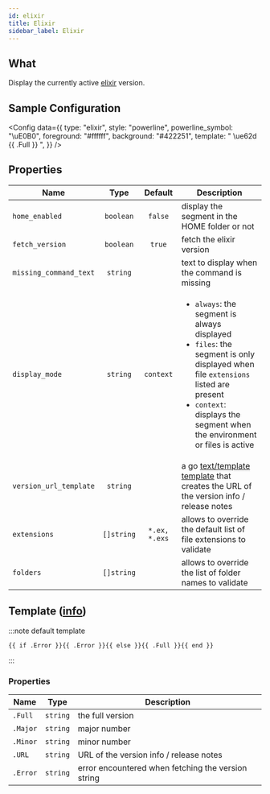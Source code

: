 ```yaml
---
id: elixir
title: Elixir
sidebar_label: Elixir
---
```


## What

Display the currently active [elixir] version.

## Sample Configuration


<Config
  data={{
    type: "elixir",
    style: "powerline",
    powerline_symbol: "\uE0B0",
    foreground: "#ffffff",
    background: "#422251",
    template: " \ue62d {{ .Full }} ",
  }}
/>

## Properties

| Name                   | Type       | Default       | Description                                                                                                                                                                                                                          |
| ---------------------- | :--------: | :-----------: | ------------------------------------------------------------------------------------------------------------------------------------------------------------------------------------------------------------------------------------ |
| `home_enabled`         | `boolean`  | `false`       | display the segment in the HOME folder or not                                                                                                                                                                                        |
| `fetch_version`        | `boolean`  | `true`        | fetch the elixir version                                                                                                                                                                                                             |
| `missing_command_text` | `string`   |               | text to display when the command is missing                                                                                                                                                                                          |
| `display_mode`         | `string`   | `context`     | <ul><li>`always`: the segment is always displayed</li><li>`files`: the segment is only displayed when file `extensions` listed are present</li><li>`context`: displays the segment when the environment or files is active</li></ul> |
| `version_url_template` | `string`   |               | a go [text/template][go-text-template] [template][templates] that creates the URL of the version info / release notes                                                                                                                |
| `extensions`           | `[]string` | `*.ex, *.exs` | allows to override the default list of file extensions to validate                                                                                                                                                                   |
| `folders`              | `[]string` |               | allows to override the list of folder names to validate                                                                                                                                                                              |

## Template ([info][templates])

:::note default template

```template
{{ if .Error }}{{ .Error }}{{ else }}{{ .Full }}{{ end }}
```

:::

### Properties

| Name     | Type     | Description                                        |
| -------- | -------- | -------------------------------------------------- |
| `.Full`  | `string` | the full version                                   |
| `.Major` | `string` | major number                                       |
| `.Minor` | `string` | minor number                                       |
| `.URL`   | `string` | URL of the version info / release notes            |
| `.Error` | `string` | error encountered when fetching the version string |

[go-text-template]: https://golang.org/pkg/text/template/
[templates]: /docs/configuration/templates
[elixir]: https://elixir-lang.org/

